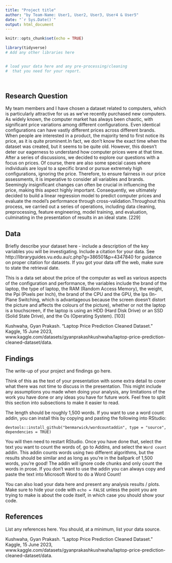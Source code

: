 ```yaml
---
title: "Project title"
author: "by Team-Name: User1, User2, User3, User4 & User5"
date: "`r Sys.Date()`"
output: html_document
---
```


```r
knitr::opts_chunk$set(echo = TRUE)
```


```r
library(tidyverse)
# Add any other libraries here



```


```r
# load your data here and any pre-processing/cleaning 
#  that you need for your report.




```


## Research Question

My team members and I have chosen a dataset related to computers, which is particularly attractive for us as we've recently purchased new computers. As widely known, the computer market has always been chaotic, with significant price variations among different configurations. Even identical configurations can have vastly different prices across different brands. When people are interested in a product, the majority tend to first notice its price, as it is quite prominent.In fact, we don't know the exact time when the dataset was created, but it seems to be quite old. However, this doesn't deter our eagerness to understand how computer prices were at that time. After a series of discussions, we decided to explore our questions with a focus on prices. Of course, there are also some special cases where individuals are loyal to a specific brand or pursue extremely high configurations, ignoring the price. Therefore, to ensure fairness in our price assessments, it is imperative to consider all variables and brands. Seemingly insignificant changes can often be crucial in influencing the price, making this aspect highly important. Consequently, we ultimately decided to build a linear regression model to predict computer prices and evaluate the model's performance through cross-validation.Throughout this process, we carried out a series of operations, including data cleaning, preprocessing, feature engineering, model training, and evaluation, culminating in the presentation of results in an ideal state.
[229]


## Data

Briefly describe your dataset here - include a description of the key variables you will be investigating. 
Include a citation for your data. 
See http://libraryguides.vu.edu.au/c.php?g=386501&p=4347840 for guidance on proper citation for datasets. 
If you got your data off the web, make sure to state the retrieval date.


This is a data set about the price of the computer as well as various aspects of the configuration and performance, the variables include the brand of the laptop, the type of laptop, the RAM (Random Access Memory), the weight, the Ppi (Pixels per Inch), the brand of the CPU and the GPU, the Ips (In-Plane Switching, which is advantageous because the screen doesn't distort the picture and affects the colours of the picture), whether or not the laptop is a touchscreen, if the laptop is using an HDD (Hard Disk Drive) or an SSD (Solid State Drive), and the Os (Operating System).
[103]

Kushwaha, Gyan Prakash. “Laptop Price Prediction Cleaned Dataset.” Kaggle, 15 June 2023, www.kaggle.com/datasets/gyanprakashkushwaha/laptop-price-prediction-cleaned-dataset/data. 




## Findings

The write-up of your project and findings go here. 

Think of this as the text of your presentation with some extra detail to cover what there was not time to discuss in the presentation. This might include any assumptions you made when doing your analysis, any limitations of the work you have done or any ideas you have for future work. Feel free to split this section into subsections to make it easier to read. 

The length should be roughly 1,500 words. 
If you want to use a word count addin, you can install this by copying and pasting the following into RStudio:

`devtools::install_github("benmarwick/wordcountaddin", type = "source", dependencies = TRUE)`

You will then need to restart RStudio. Once you have done that, select the text you want to count the words of, go to Addins, and select the `Word count` addin.
This addin counts words using two different algorithms, but the results should be similar and as long as you're in the ballpark of 1,500 words, you're good! 
The addin will ignore code chunks and only count the words in prose. If you don't want to use the addin you can always copy and paste the text into Microsoft Word to do a Word Count!

You can also load your data here and present any analysis results / plots.
Make sure to hide your code with  `echo = FALSE` unless the point you are trying to make is about the code itself, in which case you should show your code.





## References

List any references here. You should, at a minimum, list your data source.

Kushwaha, Gyan Prakash. “Laptop Price Prediction Cleaned Dataset.” Kaggle, 15 June 2023, www.kaggle.com/datasets/gyanprakashkushwaha/laptop-price-prediction-cleaned-dataset/data. 
